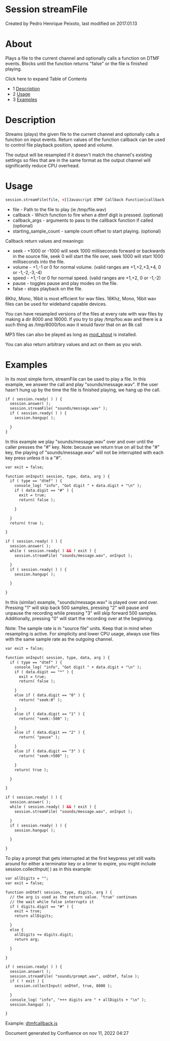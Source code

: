 
# Session streamFile 

 Created by  Pedro Henrique Peixoto, last modified on 2017.01.13

# About

Plays a file to the current channel and optionally calls a function on DTMF events. Blocks until the function returns "false" or the file is finished playing.

Click here to expand Table of Contents

* 1 [Description](#description)
* 2 [Usage](#usage)
* 3 [Examples](#examples)

# Description

Streams (plays) the given file to the current channel and optionally calls a function on input events. Return values of the function callback can be used to control file playback position, speed and volume.

The output will be resampled if it doesn't match the channel's existing settings so files that are in the same format as the output channel will significantly reduce CPU overhead.

# Usage

```xml
session.streamFile(file, <[[Javascript DTMF Callback Function|callback function]]>, <callback_args>, <starting_sample_count>);
```

* file - Path to the file to play (ie /tmp/file.wav)
* callback - Which function to fire when a dtmf digit is pressed. (optional)
* callback\_args - arguments to pass to the callback function if called (optional)
* starting\_sample\_count - sample count offset to start playing. (optional)

Callback return values and meanings:

* seek - +1000 or -1000 will seek 1000 milliseconds forward or backwards in the source file, seek 0 will start the file over, seek 1000 will start 1000 milliseconds into the file.
* volume - +1,-1 or 0 for normal volume. (valid ranges are +1,+2,+3,+4, 0 or -1,-2,-3,-4)
* speed - +1,-1 or 0 for normal speed. (valid ranges are +1,+2, 0 or -1,-2)
* pause - toggles pause and play modes on the file.
* false - stops playback on the file.

8Khz, Mono, 16bit is most efficient for wav files. 16Khz, Mono, 16bit wav files can be used for wideband capable devices.

You can have resampled versions of the files at every rate with wav files by making a dir 8000 and 16000\. If you try to play /tmp/foo.wav and there is a such thing as /tmp/8000/foo.wav it would favor that on an 8k call

MP3 files can also be played as long as [mod\_shout](../../../Modules/mod_shout_3965531.mdx#21-play) is installed.

You can also return arbitrary values and act on them as you wish.

# Examples

In its most simple form, streamFile can be used to play a file. In this example, we answer the call and play "sounds/message.wav". If the user hasn't hung up by the time the file is finished playing, we hang up the call.

```xml
if ( session.ready( ) ) {
  session.answer( );
  session.streamFile( "sounds/message.wav" );
  if ( session.ready( ) ) {
    session.hangup( );

  }
}
```

In this example we play "sounds/message.wav" over and over until the caller presses the "#" key. Note: because we return true on all but the "#" key, the playing of "sounds/message.wav" will not be interrupted with each key press unless it is a "#".

```xml
var exit = false;

function onInput( session, type, data, arg ) {
  if ( type == "dtmf" ) {
    console_log( "info", "Got digit " + data.digit + "\n" );
    if ( data.digit == "#" ) {
      exit = true;
      return( false );

    }

  }
  return( true );

}

if ( session.ready( ) ) {
  session.answer( );
  while ( session.ready( ) && ! exit ) {
    session.streamFile( "sounds/message.wav", onInput );

  }
  if ( session.ready( ) ) {
    session.hangup( );

  }

}
```

In this (similar) example, "sounds/message.wav" is played over and over. Pressing "1" will skip back 500 samples, pressing "2" will pause and unpause the recording while pressing "3" will skip forward 500 samples. Additionally, pressing "0" will start the recording over at the beginning.

Note: The sample rate is in "source file" units. Keep that in mind when resampling is active. For simplicity and lower CPU usage, always use files with the same sample rate as the outgoing channel.

```xml
var exit = false;

function onInput( session, type, data, arg ) {
  if ( type == "dtmf" ) {
    console_log( "info", "Got digit " + data.digit + "\n" );
    if ( data.digit == "*" ) {
      exit = true;
      return( false );

    }
    else if ( data.digit == "0" ) {
      return( "seek:0" );

    }
    else if ( data.digit == "1" ) {
      return( "seek:-500" );

    }
    else if ( data.digit == "2" ) {
      return( "pause" );

    }
    else if ( data.digit == "3" ) {
      return( "seek:+500" );

    }
    return( true );

  }

}

if ( session.ready( ) ) {
  session.answer( );
  while ( session.ready( ) && ! exit ) {
    session.streamFile( "sounds/message.wav", onInput );

  }
  if ( session.ready( ) ) {
    session.hangup( );

  }

}
```

To play a prompt that gets interrupted at the first keypress yet still waits around for either a terminator key or a timer to expire, you might include session.collectInput( ) as in this example:

```xml
var allDigits = "";
var exit = false;

function onDtmf( session, type, digits, arg ) {
  // the arg is used as the return value. "true" continues 
  // the wait while false interrupts it
  if ( digits.digit == "#" ) {
    exit = true;
    return allDigits;

  }
  else {
    allDigits += digits.digit;
    return arg;

  }

}

if ( session.ready( ) ) {
  session.answer( );
  session.streamFile( "sounds/prompt.wav", onDtmf, false );
  if ( ! exit ) {
    session.collectInput( onDtmf, true, 8000 );

  }
  console_log( "info", "+++ digits are " + allDigits + "\n" );
  session.hangup( );

}
```

Example: [dtmfcallback.js](../Javascript-Examples/Javascript-Example---DTMF-Callback_7144571.mdx#0-about)

Document generated by Confluence on nov 11, 2022 04:27
